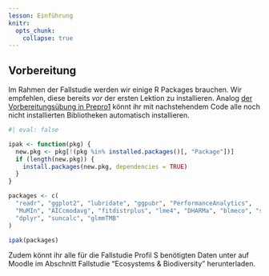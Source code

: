 ```yaml
---
lesson: Einführung
knitr:
  opts_chunk: 
    collapse: true
---
```


## Vorbereitung {#sec-rauman-vorbereitung}

Im Rahmen der Fallstudie werden wir einige R Packages brauchen. Wir empfehlen, diese bereits *vor* der ersten Lektion zu installieren. Analog [der Vorbereitungsübung in Prepro1](#sec-prepro-vorbereitung) könnt ihr mit nachstehendem Code alle noch nicht installierten Bibliotheken automatisch installieren.

```r
#| eval: false

ipak <- function(pkg) {
  new.pkg <- pkg[!(pkg %in% installed.packages()[, "Package"])]
  if (length(new.pkg)) {
    install.packages(new.pkg, dependencies = TRUE)
  }
}

packages <- c(
  "readr", "ggplot2", "lubridate", "ggpubr", "PerformanceAnalytics",
  "MuMIn", "AICcmodavg", "fitdistrplus", "lme4", "DHARMa", "blmeco", "sjPlot", "lattice",
  "dplyr", "suncalc", "glmmTMB"
)

ipak(packages)
```

Zudem könnt ihr alle für die Fallstudie Profil S benötigten Daten unter auf Moodle im Abschnitt Fallstudie "Ecosystems & Biodiversity" herunterladen.